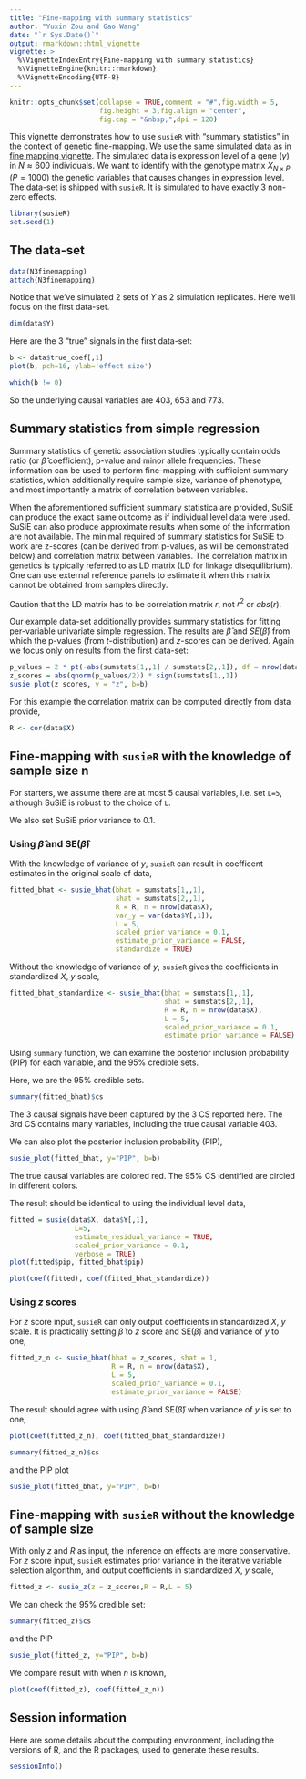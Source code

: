 ```yaml
---
title: "Fine-mapping with summary statistics"
author: "Yuxin Zou and Gao Wang"
date: "`r Sys.Date()`"
output: rmarkdown::html_vignette
vignette: >
  %\VignetteIndexEntry{Fine-mapping with summary statistics}
  %\VignetteEngine{knitr::rmarkdown}
  %\VignetteEncoding{UTF-8}
---
```


```r
knitr::opts_chunk$set(collapse = TRUE,comment = "#",fig.width = 5,
                      fig.height = 3,fig.align = "center",
                      fig.cap = "&nbsp;",dpi = 120)
```

This vignette demonstrates how to use `susieR` with "summary statistics" in the context of genetic fine-mapping. We use the same simulated data as in [fine mapping vignette](finemapping.html). The simulated data is expression level of a gene ($y$) in $N \approx 600$ individuals. We want to identify with the genotype matrix $X_{N\times P}$ ($P=1000$) the genetic variables that causes changes in expression level. The data-set is shipped with `susieR`. It is simulated to have exactly 3 non-zero effects.

```r
library(susieR)
set.seed(1)
```

## The data-set

```r
data(N3finemapping)
attach(N3finemapping)
```

Notice that we've simulated 2 sets of $Y$ as 2 simulation replicates. Here we'll focus on the first data-set.

```r
dim(data$Y)
```

Here are the 3 "true" signals in the first data-set:

```r
b <- data$true_coef[,1]
plot(b, pch=16, ylab='effect size')
```

```r
which(b != 0)
```

So the underlying causal variables are 403, 653 and 773.

## Summary statistics from simple regression

Summary statistics of genetic association studies typically contain odds ratio (or $\hat{\beta}$ coefficient), p-value and minor allele frequencies. These information can be used to perform fine-mapping with sufficient summary statistics, which additionally require sample size, variance of phenotype, and most importantly a matrix of correlation between variables.

When the aforementioned sufficient summary statistica are provided, SuSiE can produce the exact same outcome as if individual level data were used. SuSiE can also produce approximate results when some of the information are not available. The minimal required of summary statistics for SuSiE to work are z-scores (can be derived from p-values, as will be demonstrated below) and correlation matrix between variables. The correlation matrix in genetics is typically referred to as LD matrix (LD for linkage disequilibrium). One can use external reference panels to estimate it when this matrix cannot be obtained from samples directly.

Caution that the LD matrix has to be correlation matrix $r$, not $r^2$ or $abs(r)$.

Our example data-set additionally provides summary statistics for fitting per-variable univariate simple regression. The results are $\hat{\beta}$ and $SE(\hat{\beta})$ from which the p-values (from *t*-distribution) and $z$-scores can be derived. 
Again we focus only on results from the first data-set:

```r
p_values = 2 * pt(-abs(sumstats[1,,1] / sumstats[2,,1]), df = nrow(data$X) - 2)
z_scores = abs(qnorm(p_values/2)) * sign(sumstats[1,,1])
susie_plot(z_scores, y = "z", b=b)
```

For this example the correlation matrix can be computed directly from data provide,

```r
R <- cor(data$X)
```

## Fine-mapping with `susieR` with the knowledge of sample size n

For starters, we assume there are at most 5 causal variables, i.e. set `L=5`, although SuSiE is robust to the choice of `L`.

We also set SuSiE prior variance to 0.1. 

### Using $\hat{\beta}$ and $\text{SE}(\hat{\beta})$

With the knowledge of variance of $y$, `susieR` can result in coefficent estimates in the original scale of data,

```r
fitted_bhat <- susie_bhat(bhat = sumstats[1,,1], 
                          shat = sumstats[2,,1], 
                          R = R, n = nrow(data$X), 
                          var_y = var(data$Y[,1]),
                          L = 5, 
                          scaled_prior_variance = 0.1, 
                          estimate_prior_variance = FALSE, 
                          standardize = TRUE)
```

Without the knowledge of variance of $y$, `susieR` gives the coefficients in standardized $X$, $y$ scale,

```r
fitted_bhat_standardize <- susie_bhat(bhat = sumstats[1,,1], 
                                      shat = sumstats[2,,1], 
                                      R = R, n = nrow(data$X), 
                                      L = 5, 
                                      scaled_prior_variance = 0.1, 
                                      estimate_prior_variance = FALSE)
```

Using `summary` function, we can examine the posterior inclusion probability (PIP) for each variable, and the 95% credible sets. 

Here, we are the 95% credible sets.

```r
summary(fitted_bhat)$cs
```

The 3 causal signals have been captured by the 3 CS reported here. The 3rd CS contains many variables, including the true causal variable 403.

We can also plot the posterior inclusion probability (PIP),

```r
susie_plot(fitted_bhat, y="PIP", b=b)
```

The true causal variables are colored red. The 95% CS identified are circled in different colors.

The result should be identical to using the individual level data,

```r
fitted = susie(data$X, data$Y[,1],
                L=5,
                estimate_residual_variance = TRUE, 
                scaled_prior_variance = 0.1,
                verbose = TRUE)
plot(fitted$pip, fitted_bhat$pip)
```

```r
plot(coef(fitted), coef(fitted_bhat_standardize))
```

### Using $z$ scores

For $z$ score input, `susieR` can only output coefficients in standardized $X$, $y$ scale. It is practically setting $\hat{\beta}$ to $z$ score and $\text{SE}(\hat{\beta})$ and variance of $y$ to one,

```r
fitted_z_n <- susie_bhat(bhat = z_scores, shat = 1, 
                         R = R, n = nrow(data$X), 
                         L = 5, 
                         scaled_prior_variance = 0.1, 
                         estimate_prior_variance = FALSE)
```

The result should agree with using $\hat{\beta}$ and $\text{SE}(\hat{\beta})$ when variance of $y$ is set to one,

```r
plot(coef(fitted_z_n), coef(fitted_bhat_standardize))
```

```r
summary(fitted_z_n)$cs
```

and the PIP plot
```r
susie_plot(fitted_bhat, y="PIP", b=b)
```

## Fine-mapping with `susieR` without the knowledge of sample size

With only $z$ and $R$ as input, the inference on effects are more conservative. 
For $z$ score input, `susieR` estimates prior variance in the iterative variable selection algorithm,
and output coefficients in standardized $X$, $y$ scale, 


```r
fitted_z <- susie_z(z = z_scores,R = R,L = 5)
```

We can check the 95% credible set:

```r
summary(fitted_z)$cs
```
and the PIP

```r
susie_plot(fitted_z, y="PIP", b=b)
```

We compare result with when $n$ is known,

```r
plot(coef(fitted_z), coef(fitted_z_n))
```

## Session information

Here are some details about the computing environment, including the
versions of R, and the R packages, used to generate these results.

```r
sessionInfo()
```
